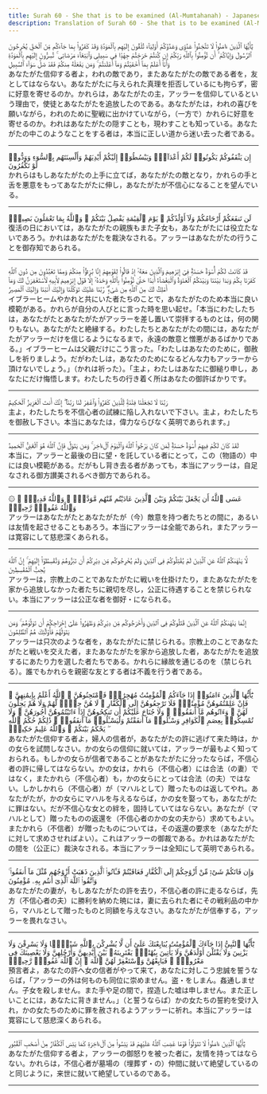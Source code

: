 ```yaml
---
title: Surah 60 - She that is to be examined (Al-Mumtahanah) - Japanese
description: Translation of Surah 60 - She that is to be examined (Al-Mumtahanah) in Japanese
---
```





<Aside type="quran" title="1">
يَٰٓأَيُّهَا ٱلَّذِينَ ءَامَنُوا۟ لَا تَتَّخِذُوا۟ عَدُوِّى وَعَدُوَّكُمْ أَوْلِيَآءَ تُلْقُونَ إِلَيْهِم بِٱلْمَوَدَّةِ وَقَدْ كَفَرُوا۟ بِمَا جَآءَكُم مِّنَ ٱلْحَقِّ يُخْرِجُونَ ٱلرَّسُولَ وَإِيَّاكُمْ ۙ أَن تُؤْمِنُوا۟ بِٱللَّهِ رَبِّكُمْ إِن كُنتُمْ خَرَجْتُمْ جِهَٰدًۭا فِى سَبِيلِى وَٱبْتِغَآءَ مَرْضَاتِى ۚ تُسِرُّونَ إِلَيْهِم بِٱلْمَوَدَّةِ وَأَنَا۠ أَعْلَمُ بِمَآ أَخْفَيْتُمْ وَمَآ أَعْلَنتُمْ ۚ وَمَن يَفْعَلْهُ مِنكُمْ فَقَدْ ضَلَّ سَوَآءَ ٱلسَّبِيلِ
</Aside>

<Aside type="reference" title="1">
あなたがた信仰する者よ，われの敵であり，またあなたがたの敵である者を，友としてはならない。あなたがたに与えられた真理を拒否しているにも拘らず，密に好意を寄せるのか。かれらは，あなたがたの主，アッラーを信仰しているという理由で，使徒とあなたがたを追放したのである。あなたがたは，われの喜びを願いながら，われのために聖戦に出かけていながら，（一方で）かれらに好意を寄せるのか。われはあなたがたの隠すことも，現わすことも知っている。あなたがたの中このようなことをする者は，本当に正しい道から迷い去った者である。
</Aside>

---

<Aside type="quran" title="2">
إِن يَثْقَفُوكُمْ يَكُونُوا۟ لَكُمْ أَعْدَآءًۭ وَيَبْسُطُوٓا۟ إِلَيْكُمْ أَيْدِيَهُمْ وَأَلْسِنَتَهُم بِٱلسُّوٓءِ وَوَدُّوا۟ لَوْ تَكْفُرُونَ
</Aside>

<Aside type="reference" title="2">
かれらはもしあなたがたの上手に立てば，あなたがたの敵となり，かれらの手と舌を悪意をもってあなたがたに伸し，あなたがたが不信心になることを望んでいる。
</Aside>

---

<Aside type="quran" title="3">
لَن تَنفَعَكُمْ أَرْحَامُكُمْ وَلَآ أَوْلَٰدُكُمْ ۚ يَوْمَ ٱلْقِيَٰمَةِ يَفْصِلُ بَيْنَكُمْ ۚ وَٱللَّهُ بِمَا تَعْمَلُونَ بَصِيرٌۭ
</Aside>

<Aside type="reference" title="3">
復活の日においては，あなたがたの親族もまた子女も，あなたがたには役立たないであろう。かれはあなたがたを裁決なされる。アッラーはあなたがたの行うことを御存知であられる。
</Aside>

---

<Aside type="quran" title="4">
قَدْ كَانَتْ لَكُمْ أُسْوَةٌ حَسَنَةٌۭ فِىٓ إِبْرَٰهِيمَ وَٱلَّذِينَ مَعَهُۥٓ إِذْ قَالُوا۟ لِقَوْمِهِمْ إِنَّا بُرَءَٰٓؤُا۟ مِنكُمْ وَمِمَّا تَعْبُدُونَ مِن دُونِ ٱللَّهِ كَفَرْنَا بِكُمْ وَبَدَا بَيْنَنَا وَبَيْنَكُمُ ٱلْعَدَٰوَةُ وَٱلْبَغْضَآءُ أَبَدًا حَتَّىٰ تُؤْمِنُوا۟ بِٱللَّهِ وَحْدَهُۥٓ إِلَّا قَوْلَ إِبْرَٰهِيمَ لِأَبِيهِ لَأَسْتَغْفِرَنَّ لَكَ وَمَآ أَمْلِكُ لَكَ مِنَ ٱللَّهِ مِن شَىْءٍۢ ۖ رَّبَّنَا عَلَيْكَ تَوَكَّلْنَا وَإِلَيْكَ أَنَبْنَا وَإِلَيْكَ ٱلْمَصِيرُ
</Aside>

<Aside type="reference" title="4">
イブラーヒームやかれと共にいた者たちのことで，あなたがたのため本当に良い模範がある。かれらが自分の人びとに言った時を思い起せ。「本当にわたしたちは，あなたがたとあなたがたがアッラーを差し置いて崇拝するものとは，何の関りもない。あなたがたと絶縁する。わたしたちとあなたがたの間には，あなたがたがアッラーだけを信じるようになるまで，永遠の敵意と憎悪があるばかりである。」イブラーヒームは父親だけにこう言った。「わたしはあなたのために，御赦しを祈りましよう。だがわたしは，あなたのためになるどんな力もアッラーから頂けないでしょう。」（かれは祈った）。「主よ，わたしはあなたに御縋り申し，あなたにだけ悔悟します。わたしたちの行き着く所はあなたの御許ばかりです。
</Aside>

---

<Aside type="quran" title="5">
رَبَّنَا لَا تَجْعَلْنَا فِتْنَةًۭ لِّلَّذِينَ كَفَرُوا۟ وَٱغْفِرْ لَنَا رَبَّنَآ ۖ إِنَّكَ أَنتَ ٱلْعَزِيزُ ٱلْحَكِيمُ
</Aside>

<Aside type="reference" title="5">
主よ，わたしたちを不信心者の試練に陥し入れないで下さい。主よ，わたしたちを御赦し下さい。本当にあなたは，偉力ならびなく英明であられます。」
</Aside>

---

<Aside type="quran" title="6">
لَقَدْ كَانَ لَكُمْ فِيهِمْ أُسْوَةٌ حَسَنَةٌۭ لِّمَن كَانَ يَرْجُوا۟ ٱللَّهَ وَٱلْيَوْمَ ٱلْءَاخِرَ ۚ وَمَن يَتَوَلَّ فَإِنَّ ٱللَّهَ هُوَ ٱلْغَنِىُّ ٱلْحَمِيدُ
</Aside>

<Aside type="reference" title="6">
本当に，アッラーと最後の日に望・を託している者にとって，この（物語の）中には良い模範がある。だがもし背き去る者があっても，本当にアッラーは，自足なされる御方讃美されるべき御方であられる。
</Aside>

---

<Aside type="quran" title="7">
۞ عَسَى ٱللَّهُ أَن يَجْعَلَ بَيْنَكُمْ وَبَيْنَ ٱلَّذِينَ عَادَيْتُم مِّنْهُم مَّوَدَّةًۭ ۚ وَٱللَّهُ قَدِيرٌۭ ۚ وَٱللَّهُ غَفُورٌۭ رَّحِيمٌۭ
</Aside>

<Aside type="reference" title="7">
アッラーはあなたがたとあなたがたが（今）敵意を持つ者たちとの間に，あるいは友情を起させることもあろう。本当にアッラーは全能であられ，またアッラーは寛容にして慈悲深くあられる。
</Aside>

---

<Aside type="quran" title="8">
لَّا يَنْهَىٰكُمُ ٱللَّهُ عَنِ ٱلَّذِينَ لَمْ يُقَٰتِلُوكُمْ فِى ٱلدِّينِ وَلَمْ يُخْرِجُوكُم مِّن دِيَٰرِكُمْ أَن تَبَرُّوهُمْ وَتُقْسِطُوٓا۟ إِلَيْهِمْ ۚ إِنَّ ٱللَّهَ يُحِبُّ ٱلْمُقْسِطِينَ
</Aside>

<Aside type="reference" title="8">
アッラーは，宗教上のことであなたがたに戦いを仕掛けたり，またあなたがたを家から追放しなかった者たちに親切を尽し，公正に待遇することを禁じられない。本当にアッラーは公正な者を御好・になられる。
</Aside>

---

<Aside type="quran" title="9">
إِنَّمَا يَنْهَىٰكُمُ ٱللَّهُ عَنِ ٱلَّذِينَ قَٰتَلُوكُمْ فِى ٱلدِّينِ وَأَخْرَجُوكُم مِّن دِيَٰرِكُمْ وَظَٰهَرُوا۟ عَلَىٰٓ إِخْرَاجِكُمْ أَن تَوَلَّوْهُمْ ۚ وَمَن يَتَوَلَّهُمْ فَأُو۟لَٰٓئِكَ هُمُ ٱلظَّٰلِمُونَ
</Aside>

<Aside type="reference" title="9">
アッラーは只次のような者を，あなたがたに禁じられる。宗教上のことであなたがたと戦いを交えた者，またあなたがたを家から追放した者，あなたがたを追放するにあたり力を選した者たちである。かれらに縁故を通じるのを（禁じられる）。誰でもかれらを親密な友とする者は不義を行う者である。
</Aside>

---

<Aside type="quran" title="10">
يَٰٓأَيُّهَا ٱلَّذِينَ ءَامَنُوٓا۟ إِذَا جَآءَكُمُ ٱلْمُؤْمِنَٰتُ مُهَٰجِرَٰتٍۢ فَٱمْتَحِنُوهُنَّ ۖ ٱللَّهُ أَعْلَمُ بِإِيمَٰنِهِنَّ ۖ فَإِنْ عَلِمْتُمُوهُنَّ مُؤْمِنَٰتٍۢ فَلَا تَرْجِعُوهُنَّ إِلَى ٱلْكُفَّارِ ۖ لَا هُنَّ حِلٌّۭ لَّهُمْ وَلَا هُمْ يَحِلُّونَ لَهُنَّ ۖ وَءَاتُوهُم مَّآ أَنفَقُوا۟ ۚ وَلَا جُنَاحَ عَلَيْكُمْ أَن تَنكِحُوهُنَّ إِذَآ ءَاتَيْتُمُوهُنَّ أُجُورَهُنَّ ۚ وَلَا تُمْسِكُوا۟ بِعِصَمِ ٱلْكَوَافِرِ وَسْـَٔلُوا۟ مَآ أَنفَقْتُمْ وَلْيَسْـَٔلُوا۟ مَآ أَنفَقُوا۟ ۚ ذَٰلِكُمْ حُكْمُ ٱللَّهِ ۖ يَحْكُمُ بَيْنَكُمْ ۚ وَٱللَّهُ عَلِيمٌ حَكِيمٌۭ
</Aside>

<Aside type="reference" title="10">
あなたがた信仰する者よ，婦人の信者が，あなたがたの許に逃げて来た時は，かの女らを試問しなさい。かの女らの信仰に就いては，アッラーが最もよく知っておられる。もしかの女らが信者であることがあなたがたに分ったならば，不信心者の許に帰してはならない。かの女は，かれら（不信心者）には合法（の妻）ではなく，またかれら（不信心者）も，かの女らにとっては合法（の夫）ではない。しかしかれら（不信心者）が（マハルとして）贈ったものは返してやれ。あなたがたが，かの女らにマハルを与えるならば，かの女を娶っても，あなたがたに罪はない。だが不信心な女との絆を，固持していてはならない。あなたが（マハルとして）贈ったものの返還を（不信心者のかの女の夫から）求めてもよい。またかれら（不信者）が贈ったものについては，その返還の要求を（あなたがたに対して求めさせればよい）。これはアッラーの御裁である。かれはあなたがたの間を（公正に）裁決なされる。本当にアッラーは全知にして英明であられる。
</Aside>

---

<Aside type="quran" title="11">
وَإِن فَاتَكُمْ شَىْءٌۭ مِّنْ أَزْوَٰجِكُمْ إِلَى ٱلْكُفَّارِ فَعَاقَبْتُمْ فَـَٔاتُوا۟ ٱلَّذِينَ ذَهَبَتْ أَزْوَٰجُهُم مِّثْلَ مَآ أَنفَقُوا۟ ۚ وَٱتَّقُوا۟ ٱللَّهَ ٱلَّذِىٓ أَنتُم بِهِۦ مُؤْمِنُونَ
</Aside>

<Aside type="reference" title="11">
あなたがたの妻が，もしあなたがたの許を去り，不信心者の許に走るならば，先方（不信心者の夫）に勝利を納めた暁には，妻に去られた者にその戦利品の中から，マハルとして贈ったものと同額を与えなさい。あなたがたが信奉する，アッラーを畏れなさい。
</Aside>

---

<Aside type="quran" title="12">
يَٰٓأَيُّهَا ٱلنَّبِىُّ إِذَا جَآءَكَ ٱلْمُؤْمِنَٰتُ يُبَايِعْنَكَ عَلَىٰٓ أَن لَّا يُشْرِكْنَ بِٱللَّهِ شَيْـًۭٔا وَلَا يَسْرِقْنَ وَلَا يَزْنِينَ وَلَا يَقْتُلْنَ أَوْلَٰدَهُنَّ وَلَا يَأْتِينَ بِبُهْتَٰنٍۢ يَفْتَرِينَهُۥ بَيْنَ أَيْدِيهِنَّ وَأَرْجُلِهِنَّ وَلَا يَعْصِينَكَ فِى مَعْرُوفٍۢ ۙ فَبَايِعْهُنَّ وَٱسْتَغْفِرْ لَهُنَّ ٱللَّهَ ۖ إِنَّ ٱللَّهَ غَفُورٌۭ رَّحِيمٌۭ
</Aside>

<Aside type="reference" title="12">
預言者よ，あなたの許へ女の信者がやって来て，あなたに対しこう忠誠を誓うならば，「アッラーの外は何ものも同位に崇めません。盗・をしまん。姦通しません。子女を殺しません。また手や足の間で，捏造した嘘は申しません。また正しいことには，あなたに背きません。」（と誓うならば）かの女たちの誓約を受け入れ，かの女たちのために罪を赦されるようアッラーに祈れ。本当にアッラーは寛容にして慈悲深くあられる。
</Aside>

---

<Aside type="quran" title="13">
يَٰٓأَيُّهَا ٱلَّذِينَ ءَامَنُوا۟ لَا تَتَوَلَّوْا۟ قَوْمًا غَضِبَ ٱللَّهُ عَلَيْهِمْ قَدْ يَئِسُوا۟ مِنَ ٱلْءَاخِرَةِ كَمَا يَئِسَ ٱلْكُفَّارُ مِنْ أَصْحَٰبِ ٱلْقُبُورِ
</Aside>

<Aside type="reference" title="13">
あなたがた信仰する者よ，アッラーの御怒りを被った者に，友情を持ってはならない。かれらは，不信心者が墓場の（埋葬ず・の）仲間に就いて絶望しているのと同じように，来世に就いて絶望しているのである。
</Aside>

---
